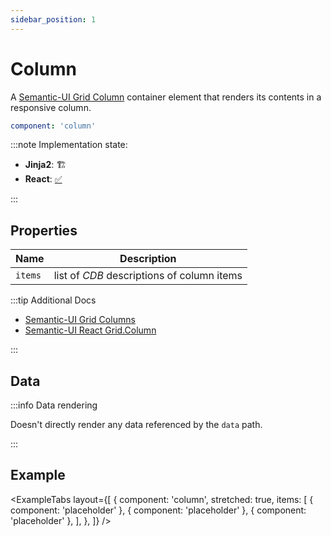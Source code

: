 ```yaml
---
sidebar_position: 1
---
```



# Column

A [Semantic-UI Grid Column](https://semantic-ui.com/collections/grid.html#columns) container element that
renders its contents in a responsive column.

```yaml
component: 'column'
```

:::note Implementation state:

- **Jinja2**: 🏗
- **React**: [✅](https://github.com/oarepo/react-generative-ui/blob/master/src/components/Column.tsx)

:::

## Properties

| Name    | Description                                |
| ------- | ------------------------------------------ |
| `items` | list of _CDB_ descriptions of column items |

:::tip Additional Docs

- [Semantic-UI Grid Columns](https://semantic-ui.com/collections/grid.html#columns)
- [Semantic-UI React Grid.Column](https://react.semantic-ui.com/collections/grid/)

:::

## Data

:::info Data rendering

Doesn't directly render any data referenced by the `data` path.

:::

## Example

<ExampleTabs
  layout={[
    {
      component: 'column',
      stretched: true,
      items: [
        { component: 'placeholder' },
        { component: 'placeholder' },
        { component: 'placeholder' },
      ],
    },
  ]}
/>
